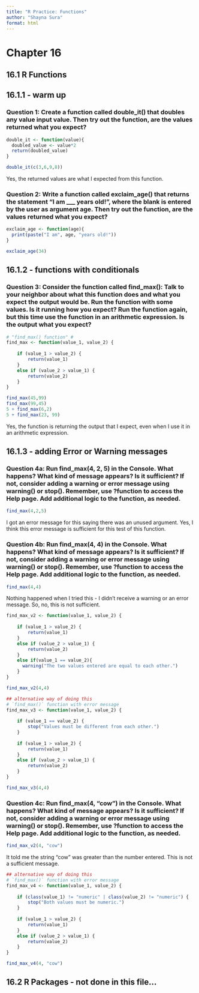```yaml
---
title: "R Practice: Functions"
author: "Shayna Sura"
format: html
---
```


# Chapter 16

## 16.1 R Functions

## 16.1.1 - warm up

### Question 1: Create a function called double_it() that doubles any value input value. Then try out the function, are the values returned what you expect?

```r
double_it <- function(value){
  doubled_value <- value*2
  return(doubled_value)
}

double_it(c(3,6,9,8))
```

Yes, the returned values are what I expected from this function.



### Question 2: Write a function called exclaim_age() that returns the statement “I am ___ years old!”, where the blank is entered by the user as argument age. Then try out the function, are the values returned what you expect?

```r
exclaim_age <- function(age){
  print(paste("I am", age, "years old!"))
}

exclaim_age(34)
```



## 16.1.2 - functions with conditionals

### Question 3: Consider the function called find_max(): Talk to your neighbor about what this function does and what you expect the output would be. Run the function with some values. Is it running how you expect? Run the function again, but this time use the function in an arithmetic expression. Is the output what you expect?


```r
# "find_max() function" #
find_max <- function(value_1, value_2) {
    
    if (value_1 > value_2) {
        return(value_1)
    }
    else if (value_2 > value_1) {
        return(value_2)
    }
}

find_max(45,99)
find_max(99,45)
5 + find_max(6,2)
5 + find_max(23, 99)
```

Yes, the function is returning the output that I expect, even when I use it in an arithmetic expression.


## 16.1.3 - adding Error or Warning messages


### Question 4a: Run find_max(4, 2, 5) in the Console. What happens? What kind of message appears? Is it sufficient? If not, consider adding a warning or error message using warning() or stop(). Remember, use ?function to access the Help page. Add additional logic to the function, as needed.

```r
find_max(4,2,5)
```

I got an error message for this saying there was an unused argument. Yes, I think this error message is sufficient for this test of this function.



### Question 4b: Run find_max(4, 4) in the Console. What happens? What kind of message appears? Is it sufficient? If not, consider adding a warning or error message using warning() or stop(). Remember, use ?function to access the Help page. Add additional logic to the function, as needed.
```r
find_max(4,4)
```

Nothing happened when I tried this - I didn't receive a warning or an error message. So, no, this is not sufficient.


```r
find_max_v2 <- function(value_1, value_2) {
    
    if (value_1 > value_2) {
        return(value_1)
    }
    else if (value_2 > value_1) {
        return(value_2)
    }
    else if(value_1 == value_2){
      warning("The two values entered are equal to each other.")
    }
}

find_max_v2(4,4)

## alternative way of doing this
# `find_max()` function with error message
find_max_v3 <- function(value_1, value_2) {
    
    if (value_1 == value_2) {
        stop("Values must be different from each other.")
    }
    
    if (value_1 > value_2) {
        return(value_1)
    }
    else if (value_2 > value_1) {
        return(value_2)
    }
}

find_max_v3(4,4)
```


### Question 4c: Run find_max(4, "cow") in the Console. What happens? What kind of message appears? Is it sufficient? If not, consider adding a warning or error message using warning() or stop(). Remember, use ?function to access the Help page. Add additional logic to the function, as needed.


```r
find_max_v2(4, "cow")
```

It told me the string "cow" was greater than the number entered. This is not a sufficient message.

```r

## alternative way of doing this
# `find_max()` function with error message
find_max_v4 <- function(value_1, value_2) {
    
    if (class(value_1) != "numeric" | class(value_2) != "numeric") {
        stop("Both values must be numeric.")
    }
    
    if (value_1 > value_2) {
        return(value_1)
    }
    else if (value_2 > value_1) {
        return(value_2)
    }
}

find_max_v4(4, "cow")

```


## 16.2 R Packages - not done in this file...



